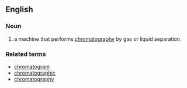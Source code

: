 ==English==

===Noun===
{{en-noun}}

# {{analytical chemistry}}a machine that performs [[chromatography]] by gas or liquid separation.

===Related terms===
*[[chromatogram]]
*[[chromatographic]]
*[[chromatography]]